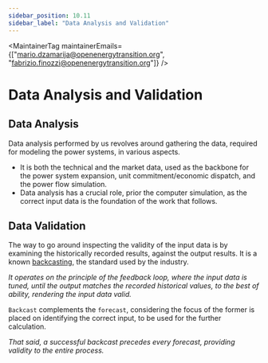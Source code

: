 ```yaml
---
sidebar_position: 10.11
sidebar_label: "Data Analysis and Validation"
---
```



<MaintainerTag maintainerEmails={["mario.dzamarija@openenergytransition.org", "fabrizio.finozzi@openenergytransition.org"]} />

# Data Analysis and Validation
<ControlledDocBanner />

## Data Analysis

Data analysis performed by us revolves around gathering the data, required for modeling the power systems, in various aspects.

- It is both the technical and the market data, used as the backbone for the power system expansion, unit commitment/economic dispatch, and the power flow simulation.
- Data analysis has a crucial role, prior the computer simulation, as the correct input data is the foundation of the work that follows.

## Data Validation

The way to go around inspecting the validity of the input data is by examining the historically recorded results, against the output results. It is a known [backcasting](https://www.semcommittee.com/publications/sem-21-086-sem-plexos-model-validation-2021-2029-and-backcast-report), the standard used by the industry.

_It operates on the principle of the feedback loop, where the input data is tuned, until the output matches the recorded historical values, to the best of ability, rendering the input data valid._

`Backcast` complements the `forecast`, considering the focus of the former is placed on identifying the correct input, to be used for the further calculation.

_That said, a successful backcast precedes every forecast, providing validity to the entire process._
